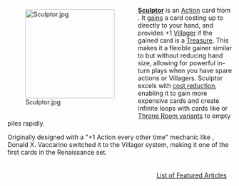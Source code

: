 <div style="float: left; margin: 0.5em 0.9em 0.4em 0;">[[File:Sculptor.jpg|200px]]</div>

'''[[Sculptor]]''' is an [[Action]] card from {{Set|Renaissance}}. It [[gainer|gains]] a card costing up to {{Cost|4}} directly to your hand, and provides +1 [[Villager]] if the gained card is a [[Treasure]]. This makes it a flexible gainer similar to {{Card|Artisan}} but without reducing hand size, allowing for powerful in-turn plays when you have spare actions or Villagers. Sculptor excels with [[cost reduction]], enabling it to gain more expensive cards and create infinite loops with cards like {{Card|Scepter}} or [[Throne Room variant]]s to empty piles rapidly.

Originally designed with a "+1 Action every other time" mechanic like {{Card|Lackeys}}, Donald X. Vaccarino switched it to the Villager system, making it one of the first cards in the Renaissance set.

<div style="float: right; margin: 0.5em 0.9em 0.4em 0;">[[List of Featured Articles]]</div>